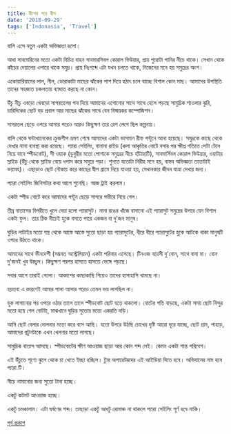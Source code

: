 ```yaml
---
title: দ্বীপের পরে দ্বীপ
date: '2018-09-29'
tags: ['Indonasia', 'Travel']
---
```


বালি এসে নতুন একটা অভিজ্ঞতা হলো।

 

আধা সাবমেরিনের মতো একটা বিচিত্র বাহন সাবমারসিবল কোরাল ভিউয়ার, প্রায় পুরোটা পানির নীচে থাকে। সেখান থেকে কাঁচের দেয়ালের ওপারে থাকে সমুদ্র। প্রায় নিঃশব্দে এটা যখন চলতে থাকে, নিজেদের মনে হয় সমুদ্রের অংশ।

 

একোয়ারিয়ামের লাল, নীল, ডোরাকাটা মাছের ঝাঁকের পাশ দিয়ে হঠাৎ চলে যাচ্ছে বিশাল কোন মাছ। আমাদের উপস্থিতি তাদের সহজাত চঞ্চলতায় ব্যাঘাত করছে না কোন।

 

উঁচু নীচু এবড়ো খেবড়ো সাগরতলের পথ দিয়ে আমাদের এগোনোর সাথে সাথে হেলে পড়ছে সামুদ্রিক শ্যওলার ঝুরি, চারিদিকের ছোট বড় প্রবাল আর মাছের ঝাঁকের সাথে যেন বিস্ময়কর কম্পোজিশন।

 

সাগরতল ছেড়ে ওপরে আসার পরেও আরও কিছুক্ষণ তার রেশ লেগে ছিল কল্পনায়।

 

বালি থেকে ঘন্টাখানেকের ক্রুজশীপ ভ্রমণ শেষে আমাদের একটা ভাসমান রীফ পন্টুনে আনা হয়েছে। সমুদ্রকে কাছে থেকে দেখার নানা ব্যবস্থা করা হয়েছে। প্যারা সেইলিং, বানানা রাইড (কলা আকৃতির বোটে বসার পর ক্ষীপ্র গতিতে সেটা টেনে নিয়ে যাবে স্পীডবোট), সী ওয়াক (ডুবুরীর মতো পোশাকে সমুদ্রের নীচে হাঁটাহাটি), সাবমার্সিবল কোরাল ভিউয়ার, ওয়াটার স্লাইড (উঁচু থেকে স্লাইড বেয়ে ধপাস করে সমুদ্রে পড়া। শুনতে যতোটা নিরীহ মনে হয়, বাস্তব অভিজ্ঞতা ততোটাই ভয়াবহ)। এছাড়াও ছোট নৌকায় করে কাছের দ্বীপ গ্রামে নিয়ে যাওয়া হয়, সেখানকার জীবন যাত্রা দেখার জন্য।

 

প্যারা সেইলিং জিনিসটার কথা আগে শুনেছি। আজ ট্রাই করলাম।

 

একটা স্পীড বোটে করে আমাদের পন্টুন ছেড়ে সাগরে গভীরে নিয়ে গেল।

 

তীব্র বাতাসের বিপরীতে খুলে দেয়া হলো প্যারাসুট। নানা রঙের খাঁজে বানানো এই প্যারাসুট সমুদ্রের উপরে যেন বিশাল একটা ফুল। তার ঠিক নীচেই হুকে বসতে পারে একজন বা দু'জন মানুষ।

 

ঘুড়ির লাটাইর মতো যন্ত্র থেকে আস্তে আস্তে সুতো ছাড়া হয় প্যারাসুটের, ধীরে ধীরে প্যারাসুটের হুকে আটকে থাকা মানুষটি ওপরে উঠতে থাকে।

 

আমাদের সাথে ভীনদেশী (সম্ভবত অস্ট্রেলিয়ান) একটা পরিবার এসেছে। টিনএজ বয়েসী দু'বোন, সাথে বাবা মা। বোন দু'জনই খুব উচ্ছ্বল। কিছুক্ষণ পরপর হাসতে হাসতে ভেঙ্গে পড়ছে।

 

সবার আগে তারাই গেলো। আকাশের কাছাকাছি গিয়েও তাদের হাসাহাসি থামছে না।

 

হয়তবা এ কারণেই আমার পালা আসার পরেও তেমন ভয় লাগছিল না।

 

হুক লাগানোর পর ওপরে ওঠার তালে তালে স্পীডবোট ছোট হতে থাকলো। বোটের গতি বাড়ছে, একটা সময় ছোট বিন্দুর মতো হয়ে গেল বোটটা, মাঝখানে ঘুড়ির সুতোর মতো একরত্তি দড়ি।

 

আমি ছোট বেলার দোলনার মতো করে বসে আছি। যতো উপরে উঠছি চোখের দৃষ্টি আরো দূরে যাচ্ছে, ছোট গ্রাম, পাহাড়, আমাদের প্নটুনটাকে এখন খেলনার মতো লাগছে।

 

সামুদ্রিক বাতাস আসছে। স্পীডবোটের ক্ষীণ আওয়াজ ছাড়া আর কোন শব্দ নেই। কেমন একটা শান্ত পরিবেশ।

 

এই উঁচুতে শূণ্যে ঝুলে থেকে চা খেতে ইচ্ছা হচ্ছিল। ট্যুর অপারেটরদের এই আইডিয়া দিতে হবে। অভিযানের নাম হবে প্যারা টি।

 

নীচে নামানোর জন্য সুতো টানা হচ্ছে।

 

একটু কটমট আওয়াজ হচ্ছে।

 

একটু চমকালাম। এটা ঘর্ষণের শব্দ। তাছাড়া একটু আধটু রোমাঞ্চ না থাকলে প্যারা সেইলিং পূর্ণ হবে নাকি।


[পূর্ব প্রকাশ](https://www.facebook.com/ashraful.alam/posts/10155493331115583)